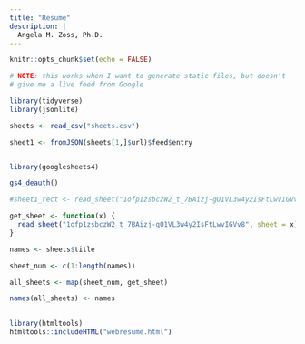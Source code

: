 ```yaml
---
title: "Resume"
description: |
  Angela M. Zoss, Ph.D.
---
```


```r
knitr::opts_chunk$set(echo = FALSE)
```

```r

# NOTE: this works when I want to generate static files, but doesn't
# give me a live feed from Google

library(tidyverse)
library(jsonlite)

sheets <- read_csv("sheets.csv")

sheet1 <- fromJSON(sheets[1,]$url)$feed$entry


library(googlesheets4)

gs4_deauth()

#sheet1_rect <- read_sheet("1ofp1zsbczW2_t_7BAizj-gO1VL3w4y2IsFtLwvIGVv8")

get_sheet <- function(x) {
  read_sheet("1ofp1zsbczW2_t_7BAizj-gO1VL3w4y2IsFtLwvIGVv8", sheet = x) 
}

names <- sheets$title

sheet_num <- c(1:length(names))

all_sheets <- map(sheet_num, get_sheet)

names(all_sheets) <- names
    


```

```r
library(htmltools)
htmltools::includeHTML("webresume.html")
```


